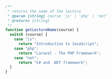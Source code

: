 ```js
/**
 * returns the name of the lecture
 * @param {string} course 'js' | 'php' | 'net'
 * @returns {string}
 */
function getLectureName(course) {
  switch (course) {
    case "js":
      return "Introduction to JavaScript";
    case "php":
      return "Laravel - The PHP Framework";
    case "net":
      return "C# and .NET framework";
  }
}
```